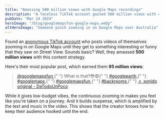 ```yaml
---
title: "Amassing 500 million views with Google Maps recordings"
description: "A faceless TikTok account gained 500 million views with captivating Google Maps zoom-in videos"
pubDate: "Mar 24 2024"
heroImage: "/blog/googlemapsfun-google-maps.webp"
altHeroImage: "Someone pinch zooming in on Google Maps over Australia"
---
```


Found an [anonymous TikTok account](https://www.tiktok.com/@googlemapsfun)
who posts videos of themselves zooming in on Google Maps until they get to
something interesting or funny that they saw on Street View. Sounds basic?
Well, they amassed **500 million views** with this content strategy.

Here's their most popular post, which earned them **95 million views**:

<div>
  <blockquote
    class="tiktok-embed"
    cite="https://www.tiktok.com/@googlemapsfun/video/7086037504176000262"
    data-video-id="7086037504176000262"
    style="max-width: 605px;min-width: 325px;"
  >
    <section>
      <a
        target="_blank"
        title="@googlemapsfun"
        href="https://www.tiktok.com/@googlemapsfun?refer=embed"
      >
        @googlemapsfun
      </a>{" "}
      What is that?😳😨{" "}
      <a
        title="googleearth"
        target="_blank"
        href="https://www.tiktok.com/tag/googleearth?refer=embed"
      >
        #googleearth
      </a>{" "}
      <a
        title="googlemaps"
        target="_blank"
        href="https://www.tiktok.com/tag/googlemaps?refer=embed"
      >
        #googlemaps
      </a>{" "}
      <a
        title="googlemapsfun"
        target="_blank"
        href="https://www.tiktok.com/tag/googlemapsfun?refer=embed"
      >
        #googlemapsfun
      </a>{" "}
      <a
        title="backrooms"
        target="_blank"
        href="https://www.tiktok.com/tag/backrooms?refer=embed"
      >
        #backrooms
      </a>{" "}
      <a
        target="_blank"
        title="♬ sonido original - DeTodoUnPoco"
        href="https://www.tiktok.com/music/sonido-original-6781516994932951814?refer=embed"
      >
        ♬ sonido original - DeTodoUnPoco
      </a>
    </section>
  </blockquote>
  <script async src="https://www.tiktok.com/embed.js"></script>
</div>

While it gives low-budget vibes, the continuous zooming in makes you feel
like you're taken on a journey. And it builds suspense, which is amplified
by the text and music in the video. This shows that the creator knows
how to keep their audience hooked until the end.
